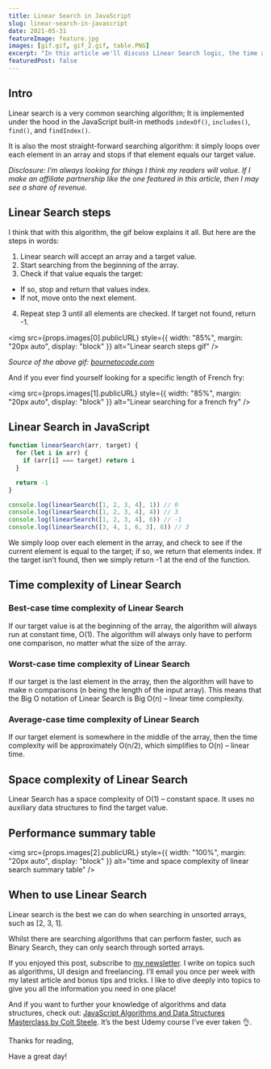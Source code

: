 ```yaml
---
title: Linear Search in JavaScript
slug: linear-search-in-javascript
date: 2021-05-31
featureImage: feature.jpg
images: [gif.gif, gif_2.gif, table.PNG]
excerpt: "In this article we'll discuss Linear Search logic, the time and space complexity of Linear Search, and when to use Linear Search."
featuredPost: false
---
```


## Intro

Linear search is a very common searching algorithm; It is implemented under the hood in the JavaScript built-in methods `indexOf()`, `includes()`, `find()`, and `findIndex()`.

It is also the most straight-forward searching algorithm: it simply loops over each element in an array and stops if that element equals our target value.

_Disclosure: I’m always looking for things I think my readers will value. If I make an affiliate partnership like the one featured in this article, then I may see a share of revenue._

## Linear Search steps

I think that with this algorithm, the gif below explains it all. But here are the steps in words:

1. Linear search will accept an array and a target value.
2. Start searching from the beginning of the array.
3. Check if that value equals the target:

- If so, stop and return that values index.
- If not, move onto the next element.

4. Repeat step 3 until all elements are checked. If target not found, return -1.

<img
  src={props.images[0].publicURL}
  style={{ width: "85%", margin: "20px auto", display: "block" }}
  alt="Linear search steps gif"
/>

_Source of the above gif: [bournetocode.com](https://bournetocode.com/projects/GCSE_Computing_Fundamentals/pages/3-1-3-searc_alg.html)_

And if you ever find yourself looking for a specific length of French fry:

<img
  src={props.images[1].publicURL}
  style={{ width: "85%", margin: "20px auto", display: "block" }}
  alt="Linear searching for a french fry"
/>

## Linear Search in JavaScript

```js
function linearSearch(arr, target) {
  for (let i in arr) {
    if (arr[i] === target) return i
  }

  return -1
}

console.log(linearSearch([1, 2, 3, 4], 1)) // 0
console.log(linearSearch([1, 2, 3, 4], 4)) // 3
console.log(linearSearch([1, 2, 3, 4], 6)) // -1
console.log(linearSearch([3, 4, 1, 6, 3], 6)) // 3
```

We simply loop over each element in the array, and check to see if the current element is equal to the target; if so, we return that elements index. If the target isn’t found, then we simply return -1 at the end of the function.

## Time complexity of Linear Search

### Best-case time complexity of Linear Search

If our target value is at the beginning of the array, the algorithm will always run at constant time, O(1). The algorithm will always only have to perform one comparison, no matter what the size of the array.

### Worst-case time complexity of Linear Search

If our target is the last element in the array, then the algorithm will have to make n comparisons (n being the length of the input array). This means that the Big O notation of Linear Search is Big O(n) – linear time complexity.

### Average-case time complexity of Linear Search

If our target element is somewhere in the middle of the array, then the time complexity will be approximately O(n/2), which simplifies to O(n) – linear time.

## Space complexity of Linear Search

Linear Search has a space complexity of O(1) – constant space. It uses no auxiliary data structures to find the target value.

## Performance summary table

<img
  src={props.images[2].publicURL}
  style={{ width: "100%", margin: "20px auto", display: "block" }}
  alt="time and space complexity of linear search summary table"
/>

## When to use Linear Search

Linear search is the best we can do when searching in unsorted arrays, such as [2, 3, 1].

Whilst there are searching algorithms that can perform faster, such as Binary Search, they can only search through sorted arrays.

If you enjoyed this post, subscribe to [my newsletter](https://www.doabledanny.com/newsletter-signup/). I write on topics such as algorithms, UI design and freelancing. I’ll email you once per week with my latest article and bonus tips and tricks. I like to dive deeply into topics to give you all the information you need in one place!

And if you want to further your knowledge of algorithms and data structures, check out: [JavaScript Algorithms and Data Structures Masterclass by Colt Steele](https://ad.admitad.com/g/05dgete24sfa55577a70b3e3b7aadc/?ulp=https%3A%2F%2Fwww.udemy.com%2Fcourse%2Fjs-algorithms-and-data-structures-masterclass%2F). It’s the best Udemy course I’ve ever taken 👌.

Thanks for reading,

Have a great day!
